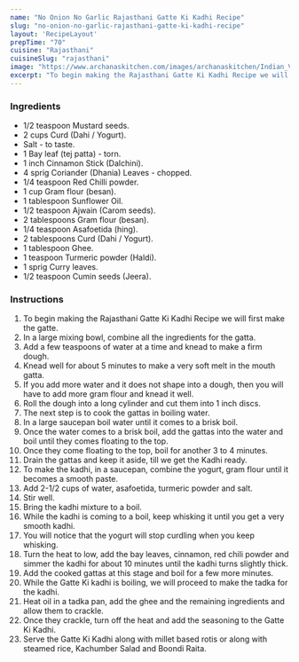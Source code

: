 ---
name: "No Onion No Garlic Rajasthani Gatte Ki Kadhi Recipe"
slug: "no-onion-no-garlic-rajasthani-gatte-ki-kadhi-recipe"
layout: 'RecipeLayout'
prepTime: "70"
cuisine: "Rajasthani"
cuisineSlug: "rajasthani"
image: "https://www.archanaskitchen.com/images/archanaskitchen/Indian_Vegetables_Gravy/Rajasthani_Gatte_Ki_Sabji_Recipe_Vegetarian_Archanas_Kitchen-1.jpg"
excerpt: "To begin making the Rajasthani Gatte Ki Kadhi Recipe we will first make the gatte"
---

### Ingredients

- 1/2 teaspoon Mustard seeds.
- 2 cups Curd (Dahi / Yogurt).
- Salt - to taste.
- 1 Bay leaf (tej patta) - torn.
- 1 inch Cinnamon Stick (Dalchini).
- 4 sprig Coriander (Dhania) Leaves - chopped.
- 1/4 teaspoon Red Chilli powder.
- 1 cup Gram flour (besan).
- 1 tablespoon Sunflower Oil.
- 1/2 teaspoon Ajwain (Carom seeds).
- 2 tablespoons Gram flour (besan).
- 1/4 teaspoon Asafoetida (hing).
- 2 tablespoons Curd (Dahi / Yogurt).
- 1 tablespoon Ghee.
- 1 teaspoon Turmeric powder (Haldi).
- 1 sprig Curry leaves.
- 1/2 teaspoon Cumin seeds (Jeera).

### Instructions

1. To begin making the Rajasthani Gatte Ki Kadhi Recipe we will first make the gatte.
1. In a large mixing bowl, combine all the ingredients for the gatta.
1. Add a few teaspoons of water at a time and knead to make a firm dough.
1. Knead well for about 5 minutes to make a very soft melt in the mouth gatta.
1. If you add more water and it does not shape into a dough, then you will have to add more gram flour and knead it well.
1. Roll the dough into a long cylinder and cut them into 1 inch discs.
1. The next step is to cook the gattas in boiling water.
1. In a large saucepan boil water until it comes to a brisk boil.
1. Once the water comes to a brisk boil, add the gattas into the water and boil until they comes floating to the top.
1. Once they come floating to the top, boil for another 3 to 4 minutes.
1. Drain the gattas and keep it aside, till we get the Kadhi ready.
1. To make the kadhi, in a saucepan, combine the yogurt, gram flour until it becomes a smooth paste.
1. Add 2-1/2 cups of water, asafoetida, turmeric powder and salt.
1. Stir well.
1. Bring the kadhi mixture to a boil.
1. While the kadhi is coming to a boil, keep whisking it until you get a very smooth kadhi.
1. You will notice that the yogurt will stop curdling when you keep whisking.
1. Turn the heat to low, add the bay leaves, cinnamon, red chili powder and simmer the kadhi for about 10 minutes until the kadhi turns slightly thick.
1. Add the cooked gattas at this stage and boil for a few more minutes.
1.  While the Gatte Ki kadhi is boiling, we will proceed to make the tadka for the kadhi.
1. Heat oil in a tadka pan, add the ghee and the remaining ingredients and allow them to crackle.
1. Once they crackle, turn off the heat and add the seasoning to the Gatte Ki Kadhi.
1. Serve the Gatte Ki Kadhi along with millet based rotis or along with steamed rice, Kachumber Salad and Boondi Raita.
